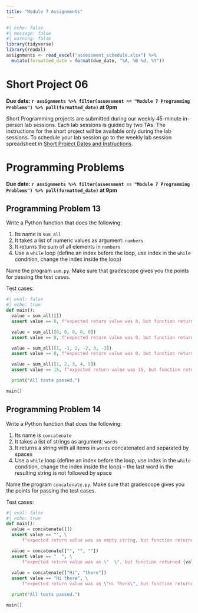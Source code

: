 ```yaml
---
title: "Module 7 Assignments"
---
```



```r
#| echo: false
#| message: false
#| warning: false
library(tidyverse)
library(readxl)
assignments <- read_excel("assessment_schedule.xlsx") %>% 
  mutate(formatted_date = format(due_date, "%A, %B %d, %Y"))
```

# Short Project 06

**Due date: `r assignments %>% filter(assessment == "Module 7 Programming Problems") %>% pull(formatted_date)` at 9pm**

Short Programming projects are submitted during our weekly 45-minute in-person lab sessions. Each lab sessions is guided by two TAs. The instructions for the short project will be available only during the lab sessions. To schedule your lab session go to the weekly lab session spreadsheet in [Short Project Dates and Instructions](short-projects.html).

# Programming Problems

**Due date: `r assignments %>% filter(assessment == "Module 7 Programming Problems") %>% pull(formatted_date)` at 9pm**

## Programming Problem 13

Write a Python function that does the following:

1.  Its name is `sum_all`
2.  It takes a list of numeric values as argument: `numbers`
3.  It returns the sum of all elements in `numbers`
4.  Use a `while` loop (define an index before the loop, use index in the `while` condition, change the index inside the loop)

Name the program `sum.py`. Make sure that gradescope gives you the points for passing the test cases.

Test cases:

```python
#| eval: false
#| echo: true
def main():
  value = sum_all([])
  assert value == 0, f"expected return value was 0, but function returned {value}" 

  value = sum_all([0, 0, 0, 0, 0])
  assert value == 0, f"expected return value was 0, but function returned {value}" 

  value = sum_all([1, -1, 2, -2, 3, -3])
  assert value == 0, f"expected return value was 0, but function returned {value}" 

  value = sum_all([1, 2, 3, 4, 5])
  assert value == 15, f"expected return value was 15, but function returned {value}" 

  print("All tests passed.")

main()
```

## Programming Problem 14

Write a Python function that does the following:

1.  Its name is `concatenate`
2.  It takes a list of strings as argument: `words`
3.  It returns a string with all items in `words` concatenated and separated by spaces
4.  Use a `while` loop (define an index before the loop, use index in the `while` condition, change the index inside the loop) -- the last word in the resulting string is not followed by space

Name the program `concatenate.py`. Make sure that gradescope gives you the points for passing the test cases.

Test cases:

```python
#| eval: false
#| echo: true
def main():
  value = concatenate([])
  assert value == "", \
      f"expected return value was an empty string, but function returned {value}" 

  value = concatenate(["", "", ""])
  assert value == "  ", \
      f"expected return value was an \"  \", but function returned {value}" 
  
  value = concatenate(["Hi", "there"])
  assert value == "Hi there", \
      f"expected return value was an \"Hi There\", but function returned {value}" 

  print("All tests passed.")

main()
```